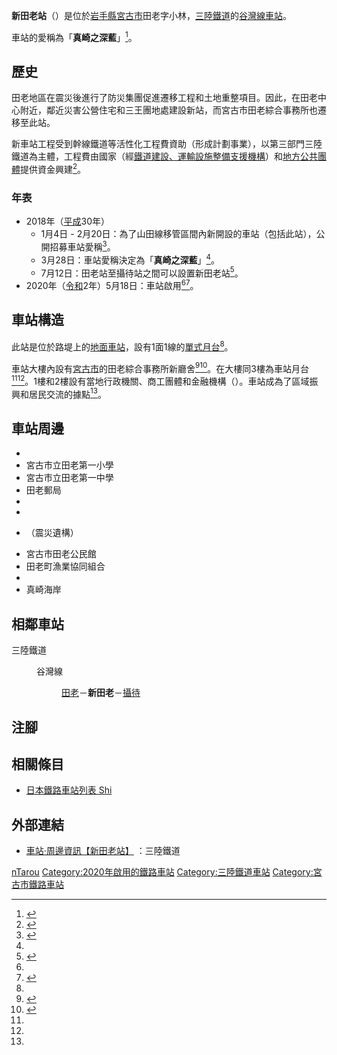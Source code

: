 {{NoteTA|G1=Transport
|T=zh-hans:新田老站;zh-hk:新田老站;zh-tw:新田老車站;
|1=zh-hans:新田老站;zh-hk:新田老站;zh-tw:新田老車站;
}}
{{Infobox station
|公司色 = red
|站名 = 新田老
|圖片 = Miyako Taro comprehensive office and Shin-Taro Station 1.jpg
|圖片說明 = 車站大樓
|日文原名 = 新田老
|平假名 = しんたろう
|羅馬拼音 = SHIN-TARŌ
|副站名 = 
|電報略號 = 
|所在地 = {{JPN}}[[岩手縣|岩手縣]][[宮古市|宮古市]]田老字館森155番7號<ref name="open">{{Cite web|url=https://www.sanrikutetsudou.com/?p=14894|archiveurl=https://web.archive.org/web/20200507170754/https://www.sanrikutetsudou.com/?p=14894|title=新田老駅開業にともなう乗車券等の営業についてのお知らせ|archivedate=2020-05-07|accessdate=2020-05-07|publisher=三陸鉄道|date=2020-05-02|language=ja}}</ref><ref name="2018-07-12"/>
|座標 = {{coord|39|44|8.16|N|141|58|2.28|E|type:railwaystation_region:JP-24|display=inline,title}}
|車站構造 = [[地面車站|地面車站]]
|月台配置 = 1面1線
|啟用年月日 = 2020年（[[令和|令和]]2年）5月18日<ref name="open"/><ref name="2020-05-18-sankei"/><ref name="2020-05-18-iwate"/>
|廢站年月日 = 
|乘客人數 = 
|上下車人次 = 
|統計年度 = 
|轉車 = 
|全寬備註 = [[無人車站|無人車站]]<ref name="open"/>
|adjacent = {{Adjacent stations|system=三陸鐵道|line=谷灣線|left=田老|right=攝待|note-left=0.5km|note-mid=距離[[盛站|盛]]105.2km|note-right=8.3km}}
}}
'''新田老站'''（{{jpn|j=新田老駅|hg=しんたろうえき|rm=Shin-Tarō eki|f=y}}）是位於[[岩手縣|岩手縣]][[宮古市|宮古市]]田老字小林，[[三陸鐵道|三陸鐵道]]的[[谷灣線|谷灣線]][[鐵路車站|車站]]。

車站的愛稱為「'''真崎之深藍'''」<ref name="sanriku10129">{{Cite press release|title=山田線移管区間等駅愛称選考結果の発表について|publisher=三陸鉄道|date=2018-04-02|url=http://www.sanrikutetsudou.com/?p=10129|accessdate=2020-02-04|language=ja|archive-date=2019-03-27|archive-url=https://web.archive.org/web/20190327123310/http://www.sanrikutetsudou.com/?p=10129|dead-url=no}}</ref>。

== 歷史 ==
田老地區在震災後進行了防災集團促進遷移工程和土地重整項目。因此，在田老中心附近，鄰近災害公營住宅和三王團地處建設新站，而宮古市田老綜合事務所也遷移至此站。

新車站工程受到幹線鐵道等活性化工程費資助（形成計劃事業），以第三部門三陸鐵道為主體，工程費由國家（經[[鐵道建設、運輸設施整備支援機構|鐵道建設、運輸設施整備支援機構]]）和[[日本行政區劃|地方公共團體]]提供資金興建<ref name="josei">{{Cite web |url=http://www.jrtt.go.jp/02Business/Aid/aid-bookGuide.htm |title=鉄道助成ガイドブック |accessdate=2020-08-29 |year=2018 |publisher=鉄道建設・運輸施設整備支援機構 |archiveurl=https://warp.da.ndl.go.jp/info:ndljp/pid/11169970/www.jrtt.go.jp/02Business/Aid/aid-bookGuide.html |archivedate=2018-10-14|language=ja}}</ref>。

=== 年表 ===
* 2018年（[[平成|平成]]30年）
** 1月4日 - 2月20日：為了山田線移管區間內新開設的車站（包括此站），公開招募車站愛稱<ref>{{Cite press release |title=駅愛称公募のお知らせ |publisher=三陸鉄道 |date=2017-12-28 |url=http://www.sanrikutetsudou.com/?p=9362 |accessdate=2018-04-10 |language=ja |archive-date=2019-04-10 |archive-url=https://web.archive.org/web/20190410113605/https://www.sanrikutetsudou.com/?p=9362 |dead-url=yes }}</ref>。
** 3月28日：車站愛稱決定為「'''真崎之深藍'''」<ref name="sanriku10129"/>。
** 7月12日：田老站至攝待站之間可以設置新田老站<ref name="2018-07-12">{{Cite press release |title=三陸鉄道北リアス線の新駅設置を認可しました。〜駅名「新田老駅」〜 |publisher=国土交通省東北運輸局 |date=2018-07-12 |url=http://wwwtb.mlit.go.jp/tohoku/puresu/puresu/td180712.pdf |format=PDF |accessdate=2020-02-04 |archiveurl=https://web.archive.org/web/20181214132244/http://wwwtb.mlit.go.jp/tohoku/puresu/puresu/td180712.pdf |archivedate=2018-12-14 |language=ja |dead-url=no }}</ref>。
* 2020年（[[令和|令和]]2年）5月18日：車站啟用<ref name="open"/><ref>{{Cite news|url=https://www.iwate-np.co.jp/article/2020/5/18/78235|archiveurl=https://web.archive.org/web/20200518043357/https://www.iwate-np.co.jp/article/2020/5/18/78235|title=三陸鉄道新田老駅が開業 人口回復、利便性向上狙い|newspaper=岩手日報|date=2020-05-18|accessdate=2020-05-18|archivedate=2020-05-18|language=ja}}</ref>。
== 車站構造 ==
此站是位於路堤上的[[地面車站|地面車站]]，設有1面1線的[[單式月台|單式月台]]<ref name="open"/>。

車站大樓內設有[[宮古市|宮古市]]的田老綜合事務所新廳舍<ref name="2020-05-18-sankei">{{Cite news|url=https://www.sankei.com/smp/life/news/200203/lif2002030034-s1.html|archiveurl=https://web.archive.org/web/20200204054147/https://www.sankei.com/smp/life/news/200203/lif2002030034-s1.html|title=三鉄新駅、5月18日開業 岩手・宮古「新田老」|newspaper=産経新聞|date=2020-02-03|accessdate=2020-02-04|archivedate=2020-02-04|language=ja}}</ref><ref name="2020-05-18-iwate">{{Cite news|url=https://www.iwate-np.co.jp/article/2020/2/4/72346|archiveurl=https://web.archive.org/web/20200204114754/https://www.iwate-np.co.jp/article/2020/2/4/72346|title=「新田老駅」5月18日開業 三鉄、宮古市総合事務所と一体整備|newspaper=岩手日報|date=2020-02-04|accessdate=2020-02-04|archivedate=2020-02-04|language=ja}}</ref>。在大樓同3樓為車站月台<ref name="2020-05-18-sankei"/><ref name="2020-05-18-iwate"/>。1樓和2樓設有當地行政機關、商工團體和金融機構（{{Translink|ja|宮古信用金庫}}）。車站成為了區域振興和居民交流的據點<ref name="2020-05-18-iwate"/>。

== 車站周邊 ==
* {{Translink|ja|国道45号|國道45號}}
* 宮古市立田老第一小學
* 宮古市立田老第一中學
* 田老郵局
* {{Translink|ja|田老野球場|田老棒球場}}
* {{Translink|ja|道の駅たろう|道之驛田老}}
* {{Translink|ja|たろう観光ホテル|田老觀光酒店}}（震災遺構）
* 宮古市田老公民館
* 田老町漁業協同組合
* {{Translink|ja|三王岩 (岩手県)|三王岩 (岩手縣)|三王岩}}
* 真崎海岸

== 相鄰車站 ==
; 三陸鐵道
: {{Color|red|■}}谷灣線
:: [[田老站|田老]]－'''新田老'''－[[攝待站|攝待]]
== 注腳 ==
{{Reflist}}
== 相關條目 ==
* [[日本鐵路車站列表_Shi|日本鐵路車站列表 Shi]]
== 外部連結 ==
* [https://www.sanrikutetsudou.com/?p=14996 車站·周邊資訊【新田老站】] {{Wayback|url=https://www.sanrikutetsudou.com/?p=14996 |date=20200702170943 }}{{ja icon}}：三陸鐵道
{{谷灣線}}
{{DEFAULTSORT:Shin-Taro}}
[[Category:日本鐵路車站_Shi|nTarou]]
[[Category:2020年啟用的鐵路車站|Category:2020年啟用的鐵路車站]]
[[Category:三陸鐵道車站|Category:三陸鐵道車站]]
[[Category:宮古市鐵路車站|Category:宮古市鐵路車站]]